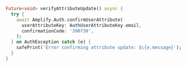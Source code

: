 ```dart
Future<void> verifyAttributeUpdate() async {
  try {
    await Amplify.Auth.confirmUserAttribute(
      userAttributeKey: AuthUserAttributeKey.email,
      confirmationCode: '390739',
    );
  } on AuthException catch (e) {
    safePrint('Error confirming attribute update: $\{e.message}');
  }
}
```
